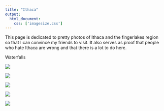 ```yaml
---
title: "Ithaca"
output: 
  html_document:
    css: ['imagesize.css']
---
```


This page is dedicated to pretty photos of Ithaca and the fingerlakes region so that I can convince my friends to visit. It also serves as proof that people who hate Ithaca are wrong and that there is a lot to do here.

Waterfalls


![](~/phoebekoenig.github.io/photos for site/ithaca/Treman)

![](~/phoebekoenig.github.io/photos for site/ithaca/lucymoh)

![](~/phoebekoenig.github.io/photos for site/ithaca/moravia.jpeg)

![](~/phoebekoenig.github.io/photos for site/ithaca/lickbrook)

![](~/phoebekoenig.github.io/photos for site/ithaca/winter)